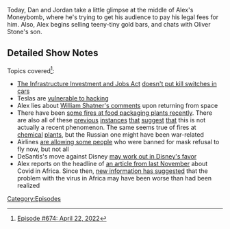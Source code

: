 {{Episode
    | title           = April 22, 2022
    | caption         = [https://knowledgefight.libsyn.com/674-april-22-2022 Listen to this episode on Libsyn]
    | episodeNumber   = 674
    | length          = 01:20:54
    | airDate         = April 25, 2022
    | coverageDate    = April 22, 2022
    | previousEpisode = [[673: Jordan Takes The Wheel 8]]
    | nextEpisode     = [[675: April 25, 2022]]
}}

{{Stub}}

Today, Dan and Jordan take a little glimpse at the middle of Alex's Moneybomb, where he's trying to get his audience to pay his legal fees for him.  Also, Alex begins selling teeny-tiny gold bars, and chats with Oliver Stone's son.

==Detailed Show Notes==

Topics covered<ref>[https://knowledgefight.com/research/2022/4/24/episode-674-april-22-2022 Episode #674: April 22, 2022]</ref>:

*[https://www.congress.gov/bill/117th-congress/house-bill/3684/text The Infrastructure Investment and Jobs Act] [https://www.snopes.com/fact-check/infrastructure-bill-track-drivers/ doesn't put kill switches in cars]
*Teslas are [https://www.forbes.com/sites/jimgorzelany/2020/12/01/these-are-the-vehicles-that-are-most-vulnerable-to-cybercriminals/?sh=61ea4e212935 vulnerable to hacking]
*Alex lies about [https://www.space.com/william-shatner-spaceflight-earth-fragile-video William Shatner's comments] upon returning from space
*There have been [https://marketrealist.com/p/food-processing-plant-fires/ some fires at food packaging plants recently]. There are also all of these [https://www.industrialfireworld.com/546760/illinois-food-processing-plant-heavily-damaged-by-fire previous] [https://www.meatpoultry.com/articles/23435-fire-at-tyson-chicken-plant-injures-two instances] [https://www.powderbulksolids.com/food-beverage/massive-fire-destroys-food-production-plant that] [https://www.reuters.com/article/us-tyson-foods-fire/over-3800-workers-at-tyson-foods-beef-plant-in-kansas-out-of-work-after-fire-idUSKCN1V10J1 suggest] [https://siouxlandnews.com/news/local/massive-structure-fire-at-michaels-food-plant-in-bloomfield that] this is not actually a recent phenomenon. The same seems true of fires at [https://www.kktv.com/2021/06/14/fire-rages-illinois-grease-plant/ chemical] [https://www.ksdk.com/article/news/local/firefighters-responding-to-reported-explosion-at-affton-food-plant/63-0846dbf7-47c0-4b60-829b-9cfe93f6b44a plants], but the Russian one might have been war-related
*Airlines [https://www.wabe.org/these-airlines-are-letting-passengers-banned-for-mask-violations-back-on-planes/ are allowing some people] who were banned for mask refusal to fly now, but not all
*DeSantis's move against Disney [https://www.fox35orlando.com/news/will-dissolving-disneys-self-governing-power-cost-florida-taxpayers-big-time-experts-weigh-in may work out in Disney's favor]
*Alex reports on the headline of [https://apnews.com/article/coronavirus-pandemic-science-health-pandemics-united-nations-fcf28a83c9352a67e50aa2172eb01a2f an article from last November] about Covid in Africa. Since then, [https://www.afro.who.int/news/over-two-thirds-africans-exposed-virus-which-causes-covid-19-who-study new information has suggested] that the problem with the virus in Africa may have been worse than had been realized

[[Category:Episodes]]